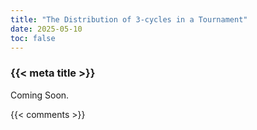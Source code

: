 ```yaml
---
title: "The Distribution of 3-cycles in a Tournament"
date: 2025-05-10
toc: false
---
```


### {{< meta title >}}

Coming Soon.



{{< comments >}}